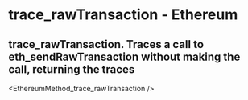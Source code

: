 # trace_rawTransaction - Ethereum

## trace_rawTransaction. Traces a call to eth_sendRawTransaction without making the call, returning the traces


<EthereumMethod_trace_rawTransaction />
